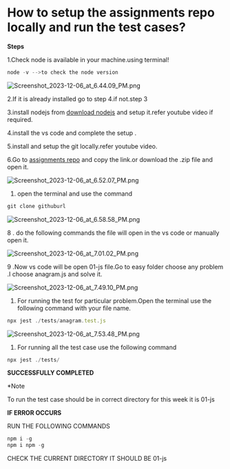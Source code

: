 
# How to setup the assignments repo locally and run the test cases?


**Steps**


1.Check node is available in your machine.using terminal!


```javascript
node -v -->to check the node version
```


![Screenshot_2023-12-06_at_6.44.09_PM.png](https://prod-files-secure.s3.us-west-2.amazonaws.com/dd624914-6876-4b58-9694-424f7aa5e22a/799b7b3a-0902-42f1-bf5c-3c765e787e24/Screenshot_2023-12-06_at_6.44.09_PM.png?X-Amz-Algorithm=AWS4-HMAC-SHA256&X-Amz-Content-Sha256=UNSIGNED-PAYLOAD&X-Amz-Credential=AKIAT73L2G45HZZMZUHI%2F20240117%2Fus-west-2%2Fs3%2Faws4_request&X-Amz-Date=20240117T215211Z&X-Amz-Expires=3600&X-Amz-Signature=39249eb18a3e3096c23bbfe070d11b264f4be3497122f2c5f8544a927428e477&X-Amz-SignedHeaders=host&x-id=GetObject)


2.If it is already installed go to step 4.if not.step 3


3.install nodejs from [download nodejs](https://nodejs.org/en) and setup it.refer youtube video if required.


4.install the vs code and complete the setup .


5.install and setup the git locally.refer youtube video. 


6.Go to [assignments repo](https://github.com/100xdevs-cohort-2/assignments) and copy the link.or download the .zip file and open it.


![Screenshot_2023-12-06_at_6.52.07_PM.png](https://prod-files-secure.s3.us-west-2.amazonaws.com/dd624914-6876-4b58-9694-424f7aa5e22a/9e85feb8-58d1-4aee-9be4-1de45e7d285a/Screenshot_2023-12-06_at_6.52.07_PM.png?X-Amz-Algorithm=AWS4-HMAC-SHA256&X-Amz-Content-Sha256=UNSIGNED-PAYLOAD&X-Amz-Credential=AKIAT73L2G45HZZMZUHI%2F20240117%2Fus-west-2%2Fs3%2Faws4_request&X-Amz-Date=20240117T215211Z&X-Amz-Expires=3600&X-Amz-Signature=86b7d00a632b41d3c766a793e787a101e625471924c42fbb86542de4855cb2d5&X-Amz-SignedHeaders=host&x-id=GetObject)

1. open the terminal and use the command

```javascript
git clone githuburl
```


![Screenshot_2023-12-06_at_6.58.58_PM.png](https://prod-files-secure.s3.us-west-2.amazonaws.com/dd624914-6876-4b58-9694-424f7aa5e22a/37bcbb21-6cc4-40f5-b726-f9d710be19ca/Screenshot_2023-12-06_at_6.58.58_PM.png?X-Amz-Algorithm=AWS4-HMAC-SHA256&X-Amz-Content-Sha256=UNSIGNED-PAYLOAD&X-Amz-Credential=AKIAT73L2G45HZZMZUHI%2F20240117%2Fus-west-2%2Fs3%2Faws4_request&X-Amz-Date=20240117T215211Z&X-Amz-Expires=3600&X-Amz-Signature=48e9ee02f8c517ad27cd1fc70ff62b3da9319e13f16ef12dc2ba25764abd549a&X-Amz-SignedHeaders=host&x-id=GetObject)


8 . do the following commands the file will open in the vs code or manually open it.


 


![Screenshot_2023-12-06_at_7.01.02_PM.png](https://prod-files-secure.s3.us-west-2.amazonaws.com/dd624914-6876-4b58-9694-424f7aa5e22a/4ff7dc2c-6cef-445c-869c-06b2f9e84003/Screenshot_2023-12-06_at_7.01.02_PM.png?X-Amz-Algorithm=AWS4-HMAC-SHA256&X-Amz-Content-Sha256=UNSIGNED-PAYLOAD&X-Amz-Credential=AKIAT73L2G45HZZMZUHI%2F20240117%2Fus-west-2%2Fs3%2Faws4_request&X-Amz-Date=20240117T215211Z&X-Amz-Expires=3600&X-Amz-Signature=aeaec613419bde805f8266ad88b4860d1335b7c46483482ade539062f2fac195&X-Amz-SignedHeaders=host&x-id=GetObject)


9 .Now vs code will be open 01-js file.Go to easy folder choose any problem .I choose anagram.js and solve it.


![Screenshot_2023-12-06_at_7.49.10_PM.png](https://prod-files-secure.s3.us-west-2.amazonaws.com/dd624914-6876-4b58-9694-424f7aa5e22a/9133c26b-e845-40c0-b822-d29995adc6d3/Screenshot_2023-12-06_at_7.49.10_PM.png?X-Amz-Algorithm=AWS4-HMAC-SHA256&X-Amz-Content-Sha256=UNSIGNED-PAYLOAD&X-Amz-Credential=AKIAT73L2G45HZZMZUHI%2F20240117%2Fus-west-2%2Fs3%2Faws4_request&X-Amz-Date=20240117T215211Z&X-Amz-Expires=3600&X-Amz-Signature=fd3bb6672f68dd6ce05d2edaf29887d89d5e09a60f8f1580d80e0a12ab24b51c&X-Amz-SignedHeaders=host&x-id=GetObject)

1. For running the test for particular problem.Open the terminal use the following command with your file name.

```javascript
npx jest ./tests/anagram.test.js
```


![Screenshot_2023-12-06_at_7.53.48_PM.png](https://prod-files-secure.s3.us-west-2.amazonaws.com/dd624914-6876-4b58-9694-424f7aa5e22a/2f615833-5976-41f0-b1e1-67f56355545b/Screenshot_2023-12-06_at_7.53.48_PM.png?X-Amz-Algorithm=AWS4-HMAC-SHA256&X-Amz-Content-Sha256=UNSIGNED-PAYLOAD&X-Amz-Credential=AKIAT73L2G45HZZMZUHI%2F20240117%2Fus-west-2%2Fs3%2Faws4_request&X-Amz-Date=20240117T215211Z&X-Amz-Expires=3600&X-Amz-Signature=bcb6080ec472c04abe05392464a681d997df6a1ffd2c436b6643782b87f20169&X-Amz-SignedHeaders=host&x-id=GetObject)

1. For running all the test case use the following command

```javascript
npx jest ./tests/
```


**SUCCESSFULLY COMPLETED**


*Note 


To run the test case should be in correct directory for this week it is 01-js


**IF ERROR OCCURS**


RUN THE FOLLOWING COMMANDS


```javascript
npm i -g
npm i npm -g
```


CHECK THE CURRENT DIRECTORY IT SHOULD BE 01-js

